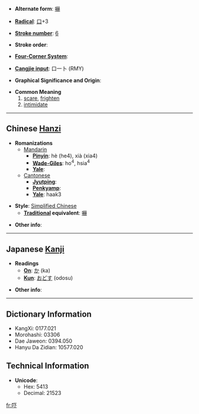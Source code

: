 * '''Alternate form''': [[嚇]]

* '''[[Wiktionary:Chinese radical index| Radical]]''': [[Wiktionary:Chinese radical index 口|口]]+3

* '''[[Wiktionary:Chinese total strokes index|Stroke number]]''': [[Wiktionary:Chinese total strokes index 6|6]]

* '''Stroke order''': 

* '''[[Wiktionary:Chinese four corner index|Four-Corner System]]''': 

* '''[[Wiktionary:Chinese Cangjie index|Cangjie input]]''': 口一卜 (RMY)

* '''Graphical Significance and Origin''': 

* '''Common Meaning'''
*#[[scare]], [[frighten]]
*# [[intimidate]]

----

== Chinese [[Hanzi]] ==

* '''Romanizations'''
** [[Mandarin]]
*** '''[[Pinyin]]''': hè (he4), xià (xia4)
*** '''[[Wade-Giles]]''': ho<sup>4</sup>, hsia<sup>4</sup>
*** '''[[Yale]]''': 
**[[Cantonese]]
***'''[[Jyutping]]''':
***'''[[Penkyamp]]''': 
***'''[[Yale]]''': haak3

* '''Style''': [[Simplified Chinese]] 
** '''[[Traditional Chinese|Traditional]] equivalent''': [[嚇]]

* '''Other info''': 

----

== Japanese [[Kanji]] ==

* '''Readings'''
** '''[[On]]''': [[か]] (ka)
** '''[[Kun]]''': [[おどす]] (odosu)

* '''Other info''':  

----

== Dictionary Information ==

* KangXi: 0177.021
* Morohashi: 03306
* Dae Jaweon: 0394.050
* Hanyu Da Zidian: 10577.020

== Technical Information ==

* '''Unicode''':
** Hex: 5413
** Decimal: 21523

[[fr:吓]]